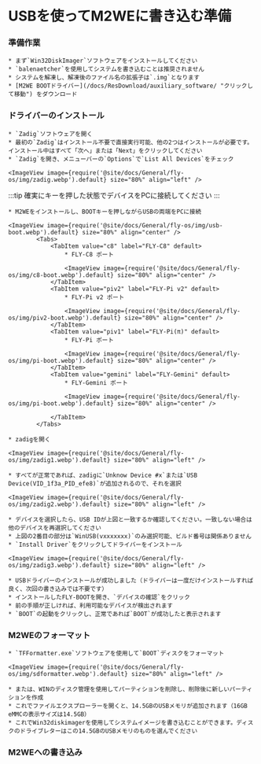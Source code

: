 
# USBを使ってM2WEに書き込む準備

### 準備作業

    * まず`Win32DiskImager`ソフトウェアをインストールしてください
    * `balenaetcher`を使用してシステムを書き込むことは推奨されません
    * システムを解凍し、解凍後のファイル名の拡張子は`.img`となります
    * [M2WE BOOTドライバー](/docs/ResDownload/auxiliary_software/ "クリックして移動") をダウンロード

### ドライバーのインストール

    * `Zadig`ソフトウェアを開く
    * 最初の`Zadig`はインストール不要で直接実行可能、他の2つはインストールが必要です。インストール中はすべて「次へ」または「Next」をクリックしてください
    * `Zadig`を開き、メニューバーの`Options`で`List All Devices`をチェック

    <ImageView image={require('@site/docs/General/fly-os/img/zadig.webp').default} size="80%" align="left" />

:::tip
確実にキーを押した状態でデバイスをPCに接続してください
:::

    * M2WEをインストールし、BOOTキーを押しながらUSBの両端をPCに接続

    <ImageView image={require('@site/docs/General/fly-os/img/usb-boot.webp').default} size="80%" align="center" />
            <Tabs>
                <TabItem value="c8" label="FLY-C8" default>
                    * FLY-C8 ポート

                    <ImageView image={require('@site/docs/General/fly-os/img/c8-boot.webp').default} size="80%" align="center" />
                </TabItem>
                <TabItem value="piv2" label="FLY-Pi v2" default>
                    * FLY-Pi v2 ポート

                    <ImageView image={require('@site/docs/General/fly-os/img/piv2-boot.webp').default} size="80%" align="center" />
                </TabItem>
                <TabItem value="piv1" label="FLY-Pi(π)" default>
                    * FLY-Pi ポート

                    <ImageView image={require('@site/docs/General/fly-os/img/pi-boot.webp').default} size="80%" align="center" />
                </TabItem>
                <TabItem value="gemini" label="FLY-Gemini" default>
                    * FLY-Gemini ポート

                    <ImageView image={require('@site/docs/General/fly-os/img/pi-boot.webp').default} size="80%" align="center" />

                </TabItem>
            </Tabs>

    * zadigを開く

    <ImageView image={require('@site/docs/General/fly-os/img/zadig1.webp').default} size="80%" align="left" />

    * すべてが正常であれば、zadigに`Unknow Device #x`または`USB Device(VID_1f3a_PID_efe8)`が追加されるので、それを選択

    <ImageView image={require('@site/docs/General/fly-os/img/zadig2.webp').default} size="80%" align="left" />

    * デバイスを選択したら、USB IDが上図と一致するか確認してください。一致しない場合は他のデバイスを再選択してください
    * 上図の2番目の部分は`WinUSB(vxxxxxxx)`のみ選択可能、ビルド番号は関係ありません
    * `Install Driver`をクリックしてドライバーをインストール

    <ImageView image={require('@site/docs/General/fly-os/img/zadig3.webp').default} size="80%" align="left" />

    * USBドライバーのインストールが成功しました（ドライバーは一度だけインストールすれば良く、次回の書き込みでは不要です）
    * インストールしたFLY-BOOTを開き、`デバイスの確認`をクリック
    * 前の手順が正しければ、利用可能なデバイスが検出されます
    * `BOOT`の起動をクリックし、正常であれば`BOOT`が成功したと表示されます

### M2WEのフォーマット

    * `TFFormatter.exe`ソフトウェアを使用して`BOOT`ディスクをフォーマット

    <ImageView image={require('@site/docs/General/fly-os/img/sdformatter.webp').default} size="80%" align="left" />

    * または、WINのディスク管理を使用してパーティションを削除し、削除後に新しいパーティションを作成
    * これでファイルエクスプローラーを開くと、14.5GBのUSBメモリが追加されます（16GB eMMCの表示サイズは14.5GB）
    * これでWin32diskimagerを使用してシステムイメージを書き込むことができます。ディスクのドライブレターはこの14.5GBのUSBメモリのものを選んでください



### M2WEへの書き込み

<WIN32 />